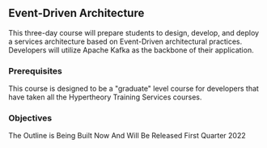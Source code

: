 ## Event-Driven Architecture
This three-day course will prepare students to design, develop, and deploy a services architecture based on Event-Driven architectural practices.
Developers will utilize Apache Kafka as the backbone of their application.
### Prerequisites

This course is designed to be a "graduate" level course for developers that have taken all the Hypertheory Training Services courses.

### Objectives

<Callout>
  The Outline is Being Built Now And Will Be Released First Quarter 2022
</Callout>
